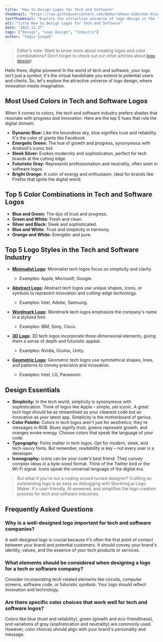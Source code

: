 ```yaml
---
title: "How to Design Logos for Tech and Software"
thumbnail: "https://raw.githubusercontent.com/Abdurrahman-Subh/mdx-blog/main/images/logo-tech.png"
textThumbnail: "Explore the attractive universe of logo design in the tech and software industry. Learn about the most used colors, top color combinations, logo styles, and design essentials that create a virtual handshake for your brand in the digital domain."
alt: "title How to Design Logos for Tech and Software"
date: "2023.11.27"
tags: ["Design", "Logo Design", "Industry"]
author: "Yağız Şimşek"
---
```


<CustomImage
  src="https://raw.githubusercontent.com/Abdurrahman-Subh/mdx-blog/main/images/title-logo-tech.png"
  alt="title How to Design Logos for Tech and Software"
/>

> Editor’s note: Want to know more about creating logos and color combinations? Don’t forget to check out our other articles about [logo design](https://stockimg.ai/blog/logo-design)!

Hello there, digital pioneers! In the world of tech and software, your logo isn't just a symbol; it's the virtual handshake you extend to potential users and clients. So, let's explore the attractive universe of logo design, where innovation meets imagination.

## Most Used Colors in Tech and Software Logos

When it comes to colors, the tech and software industry prefers shades that resonate with progress and innovation. Here are the top 5 hues that rule the digital domain:

- **Dynamic Blue:** Like the boundless sky, blue signifies trust and reliability. It's the color of giants like Facebook.
- **Energetic Green:** The hue of growth and progress, synonymous with Android's iconic bot.
- **Sleek Silver:** Evokes modernity and sophistication, perfect for tech brands at the cutting edge.
- **Futuristic Gray:** Represents professionalism and neutrality, often seen in software logos.
- **Bright Orange:** A color of energy and enthusiasm, ideal for brands like Firefox that ignite the digital world.

## Top 5 Color Combinations in Tech and Software Logos

- **Blue and Green:** The duo of trust and progress.
- **Green and White:** Fresh and clean.
- **Silver and Black:** Sleek and sophisticated.
- **Blue and White:** Trust and simplicity in harmony.
- **Orange and White:** Energetic and pure.

## Top 5 Logo Styles in the Tech and Software Industry

- **[Minimalist Logo](https://stockimg.ai/blog/design/how-to-design-minimalist-logos):** Minimalist tech logos focus on simplicity and clarity.
  - Examples: Apple, Microsoft, Google.

- **[Abstract Logo](https://stockimg.ai/blog/design/how-to-design-abstract-logos):** Abstract tech logos use unique shapes, icons, or symbols to represent innovation and cutting-edge technology.
  - Examples: Intel, Adobe, Samsung.

- **[Wordmark Logo](https://stockimg.ai/blog/design/how-to-design-wordmark-logos):** Wordmark tech logos emphasize the company's name in a stylized font.
  - Examples: IBM, Sony, Cisco.

- **[3D Logo](https://stockimg.ai/blog/design/how-to-design-3d-logos):** 3D tech logos incorporate three-dimensional elements, giving them a sense of depth and futuristic appeal.
  - Examples: Nvidia, Oculus, Unity.

- **[Geometric Logo](https://stockimg.ai/blog/design/how-to-design-geometric-logos):** Geometric tech logos use symmetrical shapes, lines, and patterns to convey precision and innovation.
  - Examples: Intel, LG, Panasonic.

## Design Essentials

- **Simplicity:** In the tech world, simplicity is synonymous with sophistication. Think of logos like Apple – simple, yet iconic. A great tech logo should be as streamlined as your cleanest code but as innovative as your latest app. Simplicity is the motherboard of genius.
- **Color Palette:** Colors in tech logos aren't just for aesthetics; they're messages in RGB. Blues signify trust, greens represent growth, and oranges evoke energy. Choose colors that speak the language of your code.
- **Typography:** Fonts matter in tech logos. Opt for modern, sleek, and tech-savvy fonts. But remember, readability is key – not every user is a developer.
- **Iconography:** Icons can be your code's best friend. They convey complex ideas in a byte-sized format. Think of the Twitter bird or the Wi-Fi signal. Icons speak the universal language of the digital era.

> But what if you're not a coding wizard turned designer? Crafting an outstanding logo is as easy as debugging with Stockimg.ai Logo Maker. It's user-friendly, AI-powered, and simplifies the logo creation process for tech and software industries.

## Frequently Asked Questions

### Why is a well-designed logo important for tech and software companies?
A well-designed logo is crucial because it's often the first point of contact between your brand and potential customers. It should convey your brand's identity, values, and the essence of your tech products or services.

### What elements should be considered when designing a logo for a tech or software company?
Consider incorporating tech-related elements like circuits, computer screens, software code, or futuristic symbols. Your logo should reflect innovation and technology.

### Are there specific color choices that work well for tech and software logos?
Colors like blue (trust and reliability), green (growth and eco-friendliness), and variations of gray (sophistication and neutrality) are commonly used. However, color choices should align with your brand's personality and message.
